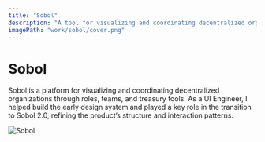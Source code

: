 ```yaml
---
title: "Sobol"
description: "A tool for visualizing and coordinating decentralized organizations."
imagePath: "work/sobol/cover.png"
---
```



# Sobol

Sobol is a platform for visualizing and coordinating decentralized organizations through roles, teams, and treasury tools. As a UI Engineer, I helped build the early design system and played a key role in the transition to Sobol 2.0, refining the product’s structure and interaction patterns.

<div className="mb-12" />

<Image src={sobolImage} alt="Sobol" />
